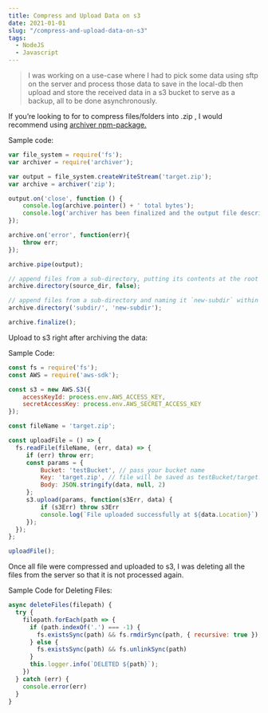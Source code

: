 ```yaml
---
title: Compress and Upload Data on s3
date: 2021-01-01
slug: "/compress-and-upload-data-on-s3"
tags:
  - NodeJS
  - Javascript
---
```


>I was working on a use-case where I had to pick some data using sftp on the server and process those data to save in the local-db then upload and store the received data in a s3 bucket to serve as a backup, all to be done asynchronously.

If you’re looking to for to compress files/folders into .zip , I would recommend using [archiver npm-package.](https://www.npmjs.com/package/archiver)

Sample code:
```js
var file_system = require('fs');
var archiver = require('archiver');

var output = file_system.createWriteStream('target.zip');
var archive = archiver('zip');

output.on('close', function () {
    console.log(archive.pointer() + ' total bytes');
    console.log('archiver has been finalized and the output file descriptor has closed.');
});

archive.on('error', function(err){
    throw err;
});

archive.pipe(output);

// append files from a sub-directory, putting its contents at the root of archive
archive.directory(source_dir, false);

// append files from a sub-directory and naming it `new-subdir` within the archive
archive.directory('subdir/', 'new-subdir');

archive.finalize();
```

Upload to s3 right after archiving the data:

Sample Code:
```js
const fs = require('fs');
const AWS = require('aws-sdk');

const s3 = new AWS.S3({
    accessKeyId: process.env.AWS_ACCESS_KEY,
    secretAccessKey: process.env.AWS_SECRET_ACCESS_KEY
});

const fileName = 'target.zip';

const uploadFile = () => {
  fs.readFile(fileName, (err, data) => {
     if (err) throw err;
     const params = {
         Bucket: 'testBucket', // pass your bucket name
         Key: 'target.zip', // file will be saved as testBucket/target.zip
         Body: JSON.stringify(data, null, 2)
     };
     s3.upload(params, function(s3Err, data) {
         if (s3Err) throw s3Err
         console.log(`File uploaded successfully at ${data.Location}`)
     });
  });
};

uploadFile();
```

Once all file were compressed and uploaded to s3, I was deleting all the files from the server so that it is not processed again.

Sample Code for Deleting Files:
```js
async deleteFiles(filepath) {
  try {
    filepath.forEach(path => {
      if (path.indexOf('.') === -1) {
        fs.existsSync(path) && fs.rmdirSync(path, { recursive: true });
      } else {
        fs.existsSync(path) && fs.unlinkSync(path)
      }
      this.logger.info(`DELETED ${path}`);
    })
  } catch (err) {
    console.error(err)
  }
}
```